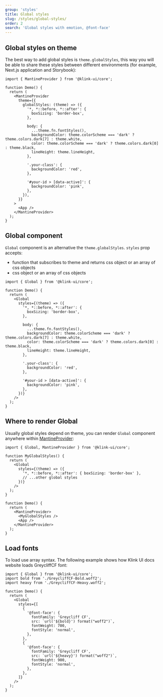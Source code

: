 ```yaml
---
group: 'styles'
title: Global styles
slug: /styles/global-styles/
order: 2
search: 'Global styles with emotion, @font-face'
---
```


## Global styles on theme

The best way to add global styles is `theme.globalStyles`, this way you will be able to share these styles between different environments (for example, Next.js application and Storybook):

```tsx
import { MantineProvider } from '@klink-ui/core';

function Demo() {
  return (
    <MantineProvider
      theme={{
        globalStyles: (theme) => ({
          '*, *::before, *::after': {
            boxSizing: 'border-box',
          },

          body: {
            ...theme.fn.fontStyles(),
            backgroundColor: theme.colorScheme === 'dark' ? theme.colors.dark[7] : theme.white,
            color: theme.colorScheme === 'dark' ? theme.colors.dark[0] : theme.black,
            lineHeight: theme.lineHeight,
          },

          '.your-class': {
            backgroundColor: 'red',
          },

          '#your-id > [data-active]': {
            backgroundColor: 'pink',
          },
        }),
      }}
    >
      <App />
    </MantineProvider>
  );
}
```

## Global component

`Global` component is an alternative the `theme.globalStyles`. `styles` prop accepts:

- function that subscribes to theme and returns css object or an array of css objects
- css object or an array of css objects

```tsx
import { Global } from '@klink-ui/core';

function Demo() {
  return (
    <Global
      styles={(theme) => ({
        '*, *::before, *::after': {
          boxSizing: 'border-box',
        },

        body: {
          ...theme.fn.fontStyles(),
          backgroundColor: theme.colorScheme === 'dark' ? theme.colors.dark[7] : theme.white,
          color: theme.colorScheme === 'dark' ? theme.colors.dark[0] : theme.black,
          lineHeight: theme.lineHeight,
        },

        '.your-class': {
          backgroundColor: 'red',
        },

        '#your-id > [data-active]': {
          backgroundColor: 'pink',
        },
      })}
    />
  );
}
```

## Where to render Global

Usually global styles depend on theme, you can render `Global` component anywhere within [MantineProvider](/theming/klink-ui-provider/):

```tsx
import { Global, MantineProvider } from '@klink-ui/core';

function MyGlobalStyles() {
  return (
    <Global
      styles={(theme) => ({
        '*, *::before, *::after': { boxSizing: 'border-box' },
        // ...other global styles
      })}
    />
  );
}

function Demo() {
  return (
    <MantineProvider>
      <MyGlobalStyles />
      <App />
    </MantineProvider>
  );
}
```

## Load fonts

To load use array syntax. The following example shows how Klink UI docs website loads GreycliffCF font:

```tsx
import { Global } from '@klink-ui/core';
import bold from './GreycliffCF-Bold.woff2';
import heavy from './GreycliffCF-Heavy.woff2';

function Demo() {
  return (
    <Global
      styles={[
        {
          '@font-face': {
            fontFamily: 'Greycliff CF',
            src: `url('${bold}') format("woff2")`,
            fontWeight: 700,
            fontStyle: 'normal',
          },
        },
        {
          '@font-face': {
            fontFamily: 'Greycliff CF',
            src: `url('${heavy}') format("woff2")`,
            fontWeight: 900,
            fontStyle: 'normal',
          },
        },
      ]}
    />
  );
}
```
